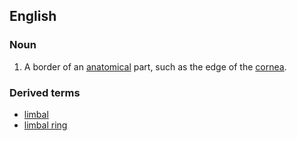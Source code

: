 ==English==

===Noun===
{{en-noun|-}}

# {{medical}} {{biology}} A border of an [[anatomical]] part, such as the edge of the [[cornea]].

===Derived terms===
*[[limbal]]
*[[limbal ring]]